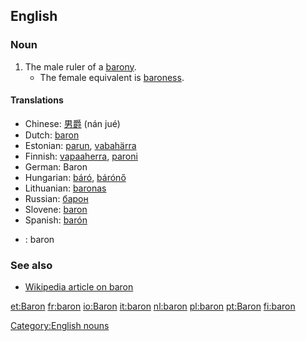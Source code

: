 ==English==

===Noun===
{{en-noun-reg}}

#The male ruler of a [[barony]].
#*The female equivalent is [[baroness]].

====Translations====
*Chinese: [[男爵]] (nán jué)
*Dutch: [[baron]] {{m}}
*Estonian: [[parun]], [[vabahärra]]
*Finnish: [[vapaaherra]], [[paroni]]
*German: Baron {{m}}
*Hungarian: [[báró]], [[bárónő]]
*Lithuanian: [[baronas]] {{m}}
*Russian: [[барон]]
*Slovene: [[baron]] {{m}}
*Spanish: [[barón]] {{m}}
*{{sv}}: baron {{c}}

===See also===
*[[w:baron|Wikipedia article on baron]]

[[Category:English nouns]]

[[et:Baron]]
[[fr:baron]]
[[io:Baron]]
[[it:baron]]
[[nl:baron]]
[[pl:baron]]
[[pt:Baron]]
[[fi:baron]]